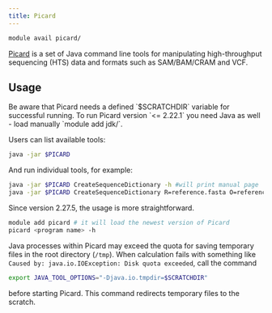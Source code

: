 ```yaml
---
title: Picard
---
```

```bash
module avail picard/
```

[Picard](https://broadinstitute.github.io/picard/) is a set of Java command line tools for manipulating high-throughput sequencing (HTS) data and formats such as SAM/BAM/CRAM and VCF. 

## Usage

<Callout  type="warn" title="Warning">
Be aware that Picard needs a defined `$SCRATCHDIR` variable for successful running.
</Callout>

<Callout  type="warn" title="Warning">
To run Picard version `<= 2.22.1`  you need Java as well - load manually `module add jdk/`.
</Callout>

Users can list available tools:

```bash
java -jar $PICARD
```

And run individual tools, for example:

```bash
java -jar $PICARD CreateSequenceDictionary -h #will print manual page
java -jar $PICARD CreateSequenceDictionary R=reference.fasta O=reference.dict
```

Since version 2.27.5, the usage is more straightforward.

```bash
module add picard # it will load the newest version of Picard
picard <program name> -h
```

Java processes within Picard may exceed the quota for saving temporary files in the root directory (`/tmp`). When calculation fails with something like `Caused by: java.io.IOException: Disk quota exceeded`, call the command

```bash
export JAVA_TOOL_OPTIONS="-Djava.io.tmpdir=$SCRATCHDIR"
```

before starting Picard. This command redirects temporary files to the scratch.
